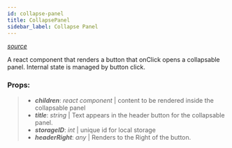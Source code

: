 ```yaml
---
id: collapse-panel
title: CollapsePanel
sidebar_label: Collapse Panel
---
```


[_source_](https://github.com/UW-Macrostrat/ui-components/blob/master/src/collapse-panel/index.ts#L28)

A react component that renders a button that onClick opens a collapsable panel. Internal state is managed by
button click.

### Props:

> - _**children**_: _react component_ | content to be rendered inside the collapsable panel
> - _**title**_: _string_ | Text appears in the header button for the collapsable panel.
> - _**storageID**_: _int_ | unique id for local storage
> - _**headerRight**_: _any_ | Renders to the Right of the button.
